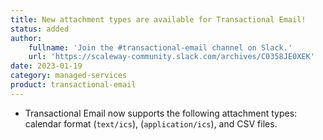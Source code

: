 ```yaml
---
title: New attachment types are available for Transactional Email!
status: added
author:
    fullname: 'Join the #transactional-email channel on Slack.'
    url: 'https://scaleway-community.slack.com/archives/C0358JE0XEK'
date: 2023-01-19
category: managed-services
product: transactional-email
---
```


- Transactional Email now supports the following attachment types: calendar format (`text/ics`), (`application/ics`), and CSV files.

